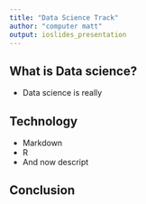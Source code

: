 ```yaml
---
title: "Data Science Track"
author: "computer matt"
output: ioslides_presentation
---
```


<!--
Hello, and welcome to this short presentation about data science, where we will explore the programming language R.
-->

## What is Data science?

- Data science is really

<!-- In this track, you will learn a lot of things. Some will be useful. Some will not. -->

## Technology

- Markdown
- R
- And now descript

<!--
We will integrate several technologies, including: markdown, R, and now descript.
-->

## Conclusion

<!--
Thank you for watching this video! You, are awesome. 
-->
